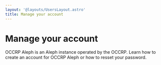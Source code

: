 ```yaml
---
layout: '@layouts/UsersLayout.astro'
title: Manage your account
---
```



# Manage your account

<p class="lead">OCCRP Aleph is an Aleph instance operated by the OCCRP. Learn how to create an account for OCCRP Aleph or how to resset your password.</p>

<OCCRPCallout />

<LinkCard
  page="/users/getting-started/account/create"
  text="Are you a new user? Learn how to set up an account for OCCRP Aleph."
/>

<LinkCard
  page="/users/getting-started/account/reset-password"
  text="Already have an account for OCCRP Aleph but forgot your password? Learn how to reset your password."
/>
